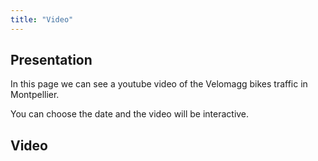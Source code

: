 ```yaml
---
title: "Video"
---
```


## Presentation

In this page we can see a youtube video of the Velomagg bikes traffic in Montpellier.

You can choose the date and the video will be interactive.

## Video
